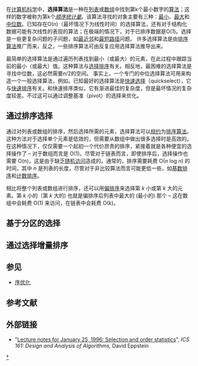 {{expand|time=2017-04-13T16:02:53+00:00}}
在[[计算机科学|计算机科学]]中，'''选择算法'''是一种在[[串列_(抽象資料型別)|列表]]或[[数组|数组]]中找到第k个最小数字的[[算法|算法]]；这样的数字被称为第k个''[[顺序统计量|顺序统计量]]''。该算法寻找的对象主要有三种：[[极值|最小]]、[[极值|最大]]和[[中位數|中位数]]。已知存在O(''n'')（最坏情况下为线性时间）的选择算法，还有对于结构化数据可能有次线性的表现的算法；在极端的情况下，对于已排序数据是O(''1'')。选择是一些更复杂问题的子问题，如[[最邻近搜索|最近邻]]和[[最短路问题|最短路径]]问题。 许多选择算法是由[[排序算法|排序算法]]推广而来，反之，一些排序算法可由反复应用选择算法推导出来。

最简单的选择算法是通过遍历列表找到最小（或最大）的元素，在此过程中跟踪当前的最小（或最大）值。这种算法与[[选择排序|选择排序]]有关。相反地，最困难的选择算法是寻找中位数，这必然需要''n''/2的空间。 事实上，一个专门的中位选择算法可用来构造一个一般选择算法，例如{{le|中位数的中位数|Median of medians}}。已知最好的选择算法是[[快速选择|快速选择]]（quickselect），它与[[快速排序|快速排序]]有关。和快速排序类似，它有渐进最佳的复杂度，但是最坏情况的复杂度较差。不过这可以通过调整基准（pivot）的选择来优化。

== 通过排序选择 ==
通过对列表或数组的排序，然后选择所需的元素，选择算法可以[[规约|规约]]为[[排序算法|排序算法]]。这种方法对于选择单个元素是低效的，但需要从数组中做出很多选择时是高效的。在这种情况下，仅仅需要一个起初一个代价昂贵的排序，紧接着就是各种便宜的选择操作了 – 对于数组而言是 O(1)。尽管对于链表而言，即使排序后，选择操作也需要 O(n)，这是由于缺乏[[随机访问|随机访问]]造成的。通常的，排序需要耗费 O(''n'' log ''n'') 的时间，其中 ''n'' 是列表的长度，尽管对于非比较算法而言可能更低一些，如[[基数排序|基数排序]]和[[计数排序|计数排序]]。

相比将整个列表或数组进行排序，还可以用[[偏排序|偏排序]]来选择第 ''k'' 小或第 ''k'' 大的元素。第 ''k'' 小的（第 ''k'' 大的) 也就是偏排序后列表中最大的 (最小的) 那个 – 这在数组中会耗费 O(1) 来访问，在链表中会耗费 O(''k'')。

== 基于分区的选择 ==
{{Empty section|time=2018-08-28T14:02:02+00:00}}

== 通过选择增量排序 ==
{{Empty section|time=2018-08-28T14:02:02+00:00}}

== 参见 ==
* [[序优化|序优化]]

== 参考文献 ==

== 外部链接 ==
* "[http://www.ics.uci.edu/~eppstein/161/960125.html Lecture notes for January 25, 1996: Selection and order statistics]", ''ICS 161: Design and Analysis of Algorithms,'' David Eppstein

[[Category:选择算法|*]]